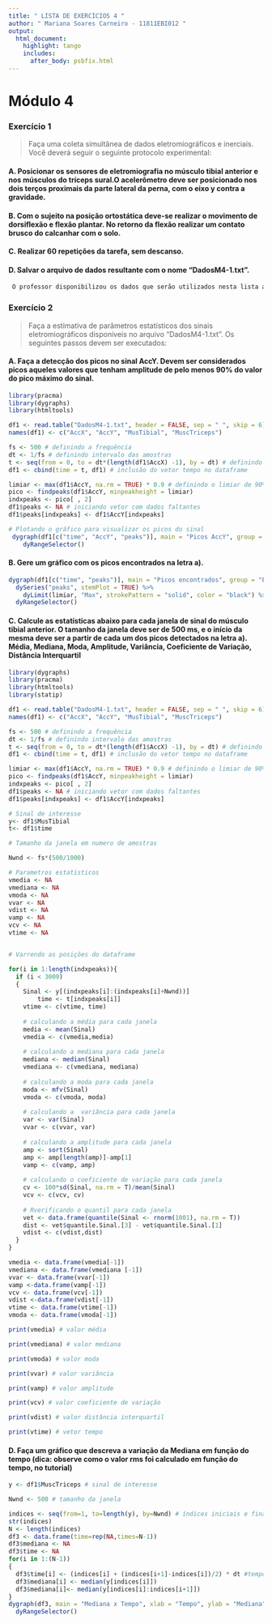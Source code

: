 ---
title: " LISTA DE EXERCÍCIOS 4 "
author: " Mariana Soares Carneiro - 11811EBI012 "
output: 
  html_document:
    highlight: tango
    includes:
      after_body: psbfix.html
---

# Módulo 4

### Exercício 1
> Faça uma coleta simultânea de dados eletromiográficos e inerciais. Você deverá seguir o seguinte protocolo experimental:  

#### A. Posicionar os sensores de eletromiografia no músculo tibial anterior e nos músculos do tríceps sural.O acelerômetro deve ser posicionado nos dois terços proximais da parte lateral da perna, com o eixo y contra a gravidade.  
#### B. Com o sujeito na posição ortostática deve-se realizar o movimento de dorsiflexão e flexão plantar. No retorno da flexão realizar um contato brusco do calcanhar com o solo.  
#### C. Realizar 60 repetições da tarefa, sem descanso.  
#### D. Salvar o arquivo de dados resultante com o nome “DadosM4-1.txt”.


```r
 O professor disponibilizou os dados que serão utilizados nesta lista através de um documento do tipo txt.
``` 

### Exercício 2

> Faça a estimativa de parâmetros estatísticos dos sinais eletromiográficos disponíveis no arquivo “DadosM4-1.txt”. Os seguintes passos devem ser executados:  

#### A. Faça a detecção dos picos no sinal AccY. Devem ser considerados picos aqueles valores que tenham amplitude de pelo menos 90% do valor do pico máximo do sinal.

```{r}
library(pracma)
library(dygraphs)
library(htmltools)

df1 <- read.table("DadosM4-1.txt", header = FALSE, sep = " ", skip = 6)
names(df1) <- c("AccX", "AccY", "MusTibial", "MuscTriceps")

fs <- 500 # definindo a frequência
dt <- 1/fs # definindo intervalo das amostras
t <- seq(from = 0, to = dt*(length(df1$AccX) -1), by = dt) # definindo vetor tempo
df1 <- cbind(time = t, df1) # inclusão do vetor tempo no dataframe

limiar <- max(df1$AccY, na.rm = TRUE) * 0.9 # definindo o limiar de 90%
pico <- findpeaks(df1$AccY, minpeakheight = limiar)
indxpeaks <- pico[ , 2]
df1$peaks <- NA # iniciando vetor com dados faltantes
df1$peaks[indxpeaks] <- df1$AccY[indxpeaks]

# Plotando o gráfico para visualizar os picos do sinal
 dygraph(df1[c("time", "AccY", "peaks")], main = "Picos AccY", group = "E1") %>%
    dyRangeSelector()

```


#### B. Gere um gráfico com os picos encontrados na letra a).

```{r}
dygraph(df1[c("time", "peaks")], main = "Picos encontrados", group = "E1") %>%
  dySeries("peaks", stemPlot = TRUE) %>%
    dyLimit(limiar, "Max", strokePattern = "solid", color = "black") %>%
  dyRangeSelector()
```

#### C. Calcule as estatísticas abaixo para cada janela de sinal do músculo tibial anterior. O tamanho da janela deve ser de 500 ms, e o início da mesma deve ser a partir de cada um dos picos detectados na letra a). Média, Mediana, Moda, Amplitude, Variância, Coeficiente de Variação, Distância Interquartil

```{r}

library(dygraphs)
library(pracma)
library(htmltools)
library(statip)

df1 <- read.table("DadosM4-1.txt", header = FALSE, sep = " ", skip = 6)
names(df1) <- c("AccX", "AccY", "MusTibial", "MuscTriceps")

fs <- 500 # definindo a frequência
dt <- 1/fs # definindo intervalo das amostras
t <- seq(from = 0, to = dt*(length(df1$AccX) -1), by = dt) # definindo vetor tempo
df1 <- cbind(time = t, df1) # inclusão do vetor tempo no dataframe

limiar <- max(df1$AccY, na.rm = TRUE) * 0.9 # definindo o limiar de 90%
pico <- findpeaks(df1$AccY, minpeakheight = limiar)
indxpeaks <- pico[ , 2]
df1$peaks <- NA # iniciando vetor com dados faltantes
df1$peaks[indxpeaks] <- df1$AccY[indxpeaks]

# Sinal de interesse
y<- df1$MusTibial
t<- df1$time

# Tamanho da janela em numero de amostras

Nwnd <- fs*(500/1000)

# Parametros estatisticos
vmedia <- NA
vmediana <- NA
vmoda <- NA
vvar <- NA
vdist <- NA
vamp <- NA
vcv <- NA
vtime <- NA


# Varrendo as posições do dataframe

for(i in 1:length(indxpeaks)){
  if (i < 3009)
  {
    Sinal <- y[(indxpeaks[i]:(indxpeaks[i]+Nwnd))]
        time <- t[indxpeaks[i]]
    vtime <- c(vtime, time)
   
    # calculando a média para cada janela
    media <- mean(Sinal)
    vmedia <- c(vmedia,media)
   
    # calculando a mediana para cada janela
    mediana <- median(Sinal)
    vmediana <- c(vmediana, mediana)
   
    # calculando a moda para cada janela
    moda <- mfv(Sinal)
    vmoda <- c(vmoda, moda)
    
    # calculando a  variância para cada janela
    var <- var(Sinal)
    vvar <- c(vvar, var)
   
    # calculando a amplitude para cada janela
    amp <- sort(Sinal)
    amp <- amp[length(amp)]-amp[1]
    vamp <- c(vamp, amp)
   
    # calculando o coeficiente de variação para cada janela
    cv <- 100*sd(Sinal, na.rm = T)/mean(Sinal)
    vcv <- c(vcv, cv)
    
    # Rverificando o quantil para cada janela
    vet <- data.frame(quantile(Sinal <- rnorm(1001), na.rm = T))
    dist <- vet$quantile.Sinal.[3] - vet$quantile.Sinal.[1]
    vdist <- c(vdist,dist)
  }
}

vmedia <- data.frame(vmedia[-1])
vmediana <- data.frame(vmediana [-1])
vvar <- data.frame(vvar[-1])
vamp <-data.frame(vamp[-1])
vcv <- data.frame(vcv[-1])
vdist <-data.frame(vdist[-1])
vtime <- data.frame(vtime[-1])
vmoda <- data.frame(vmoda[-1])

print(vmedia) # valor média

print(vmediana) # valor mediana

print(vmoda) # valor moda

print(vvar) # valor variância

print(vamp) # valor amplitude

print(vcv) # valor coeficiente de variação 

print(vdist) # valor distância interquartil

print(vtime) # vetor tempo

```


#### D. Faça um gráfico que descreva a variação da Mediana em função do tempo (dica: observe como o valor rms foi calculado em função do tempo, no tutorial)

```{r}

y <- df1$MuscTriceps # sinal de interesse

Nwnd <- 500 # tamanho da janela

indices <- seq(from=1, to=length(y), by=Nwnd) # índices iniciais e finais 
str(indices)
N <- length(indices)
df3 <- data.frame(time=rep(NA,times=N-1))
df3$mediana <- NA
df3$time <- NA
for(i in 1:(N-1))
{
  df3$time[i] <- (indices[i] + (indices[i+1]-indices[i])/2) * dt #tempo em segundos
  df3$mediana[i] <- median(y[indices[i]])
  df3$mediana[i]<- median(y[indices[i]:indices[i+1]])
}
dygraph(df3, main = "Mediana x Tempo", xlab = "Tempo", ylab = "Mediana") %>%
  dyRangeSelector()

```

